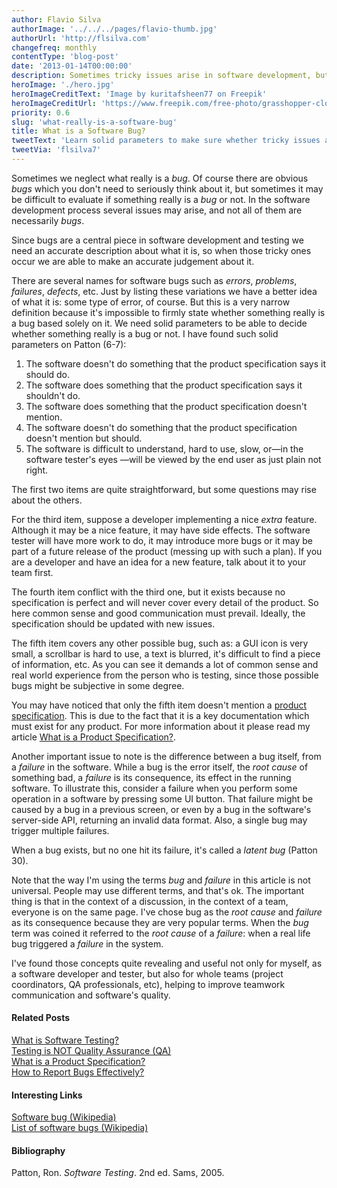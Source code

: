```yaml
---
author: Flavio Silva
authorImage: '../../../pages/flavio-thumb.jpg'
authorUrl: 'http://flsilva.com'
changefreq: monthly
contentType: 'blog-post'
date: '2013-01-14T00:00:00'
description: Sometimes tricky issues arise in software development, but not all are bugs. In this article you'll learn solid parameters to make sure something really is a bug.
heroImage: './hero.jpg'
heroImageCreditText: 'Image by kuritafsheen77 on Freepik'
heroImageCreditUrl: 'https://www.freepik.com/free-photo/grasshopper-closeup-green-leaves-grasshopper-closeup-with-natural-background_27219202.htm#page=2&query=bug&position=7&from_view=search&track=sph'
priority: 0.6
slug: 'what-really-is-a-software-bug'
title: What is a Software Bug?
tweetText: 'Learn solid parameters to make sure whether tricky issues are really bugs or not.'
tweetVia: 'flsilva7'
---
```


Sometimes we neglect what really is a _bug_. Of course there are obvious _bugs_ which you don't need to seriously think about it, but sometimes it may be difficult to evaluate if something really is a _bug_ or not. In the software development process several issues may arise, and not all of them are necessarily _bugs_.

Since bugs are a central piece in software development and testing we need an accurate description about what it is, so when those tricky ones occur we are able to make an accurate judgement about it.

There are several names for software bugs such as _errors_, _problems_, _failures_, _defects_, etc. Just by listing these variations we have a better idea of what it is: some type of error, of course.
But this is a very narrow definition because it's impossible to firmly state whether something really is a bug based solely on it. We need solid parameters to be able to decide whether something really is a bug or not.
I have found such solid parameters on Patton (6-7):

1. The software doesn't do something that the product specification says it should do.
2. The software does something that the product specification says it shouldn't do.
3. The software does something that the product specification doesn't mention.
4. The software doesn't do something that the product specification doesn't mention but should.
5. The software is difficult to understand, hard to use, slow, or—in the software tester's eyes —will be viewed by the end user as just plain not right.

The first two items are quite straightforward, but some questions may rise about the others.

For the third item, suppose a developer implementing a nice _extra_ feature.
Although it may be a nice feature, it may have side effects.
The software tester will have more work to do, it may introduce more bugs or it may be part of a future release of the product (messing up with such a plan).
If you are a developer and have an idea for a new feature, talk about it to your team first.

The fourth item conflict with the third one, but it exists because no specification is perfect and will never cover every detail of the product.
So here common sense and good communication must prevail.
Ideally, the specification should be updated with new issues.

The fifth item covers any other possible bug, such as: a GUI icon is very small, a scrollbar is hard to use, a text is blurred, it's difficult to find a piece of information, etc.
As you can see it demands a lot of common sense and real world experience from the person who is testing, since those possible bugs might be subjective in some degree.

You may have noticed that only the fifth item doesn't mention a [product specification](/blog/what-is-a-product-specification/).
This is due to the fact that it is a key documentation which must exist for any product.
For more information about it please read my article [What is a Product Specification?](/blog/what-is-a-product-specification/).

Another important issue to note is the difference between a bug itself, from a _failure_ in the software.
While a bug is the error itself, the _root cause_ of something bad, a _failure_ is its consequence, its effect in the running software.
To illustrate this, consider a failure when you perform some operation in a software by pressing some UI button.
That failure might be caused by a bug in a previous screen, or even by a bug in the software's server-side API, returning an invalid data format.
Also, a single bug may trigger multiple failures.

When a bug exists, but no one hit its failure, it's called a _latent bug_ (Patton 30).

Note that the way I'm using the terms _bug_ and _failure_ in this article is not universal.
People may use different terms, and that's ok.
The important thing is that in the context of a discussion, in the context of a team, everyone is on the same page.
I've chose bug as the _root cause_ and _failure_ as its consequence because they are very popular terms.
When the _bug_ term was coined it referred to the _root cause_ of a _failure_: when a real life bug triggered a _failure_ in the system.

I've found those concepts quite revealing and useful not only for myself, as a software developer and tester, but also for whole teams (project coordinators, QA professionals, etc), helping to improve teamwork communication and software's quality.

#### Related Posts

[What is Software Testing?](/blog/what-is-software-testing/)<br />
[Testing is NOT Quality Assurance (QA)](/blog/testing-is-not-quality-assurance-qa/)<br />
[What is a Product Specification?](/blog/what-is-a-product-specification/)<br />
[How to Report Bugs Effectively?](/blog/how-to-report-bugs-effectively/)

#### Interesting Links

[Software bug (Wikipedia)](http://en.wikipedia.org/wiki/Software_bug)<br />
[List of software bugs (Wikipedia)](http://en.wikipedia.org/wiki/List_of_software_bugs)

#### Bibliography

Patton, Ron. _Software Testing_. 2nd ed. Sams, 2005.
